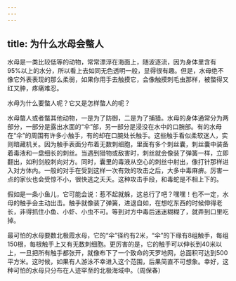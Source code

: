 ```yaml
---
---
---
```

title: 为什么水母会螫人
---




水母是一类比较低等的动物，常常漂浮在海面上，随波逐流，因为身体里含有95%以上的水分，所以看上去如同无色透明一般，显得很有趣。但是，水母绝不像它外表表现的那么柔弱，如果你用手去触摸它，会像触摸刺毛虫那样，被螫得又红又肿，疼痛难忍。

水母为什么要螫人呢？它又是怎样螫人的呢？

水母螫人或者螫其他动物，一是为了防御，二是为了捕猎。水母的身体通常分为两部分，一部分是露出水面的“伞”部，另一部分是浸没在水中的口腕部。有的水母在“伞”的周围有许多小触手，有的却在口腕处长触手。这些触手看似柔软迷人，实则暗藏机关。因为触手表面分布着无数刺细胞，里面有多个刺丝囊，刺丝囊中装备着毒液和一盘细长的刺丝。当遇到猎物或敌害时，刺丝就会像装了弹簧一样，立即翻出，如利剑般刺向对方。同时，囊里的毒液从空心的刺丝中射出，像打针那样进入对方体内。一般的对手在受到这样一次有效的攻击之后，大多中毒麻痹。厉害一点的家伙也会受惊不小，很快逃之夭夭。这种攻击手段，和毒蛇是不相上下的。



假如是一条小鱼儿，它可能会说：惹不起就躲，这总行了吧？嘿嘿！也不一定，水母的触手会主动出击。触手就像装了弹簧，进退自如，在想吃东西的时候伸得老长，非得抓住小鱼、小虾、小虫不可。等到对方中毒后迷迷糊糊了，就弄到口里吃掉。

最可怕的水母要数北极霞水母，它的“伞”径约有2米，“伞”的下缘有8组触手，每组150根，每根触手上又有无数刺细胞。更厉害的是，它的触手可以伸长到40米以上，一旦把所有触手都张开，就像布下了一个致命的天罗地网，总面积可达到500平方米。这时候，如果有人游泳不幸进入这个范围，后果简直不可想象。幸好，这种可怕的水母只分布在人迹罕至的北极海域中。（周保春）